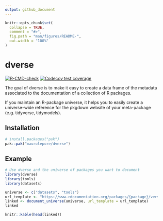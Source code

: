 ```yaml
---
output: github_document
---
```


<!-- README.md is generated from README.Rmd. Please edit that file -->

```r
knitr::opts_chunk$set(
  collapse = TRUE,
  comment = "#>",
  fig.path = "man/figures/README-",
  out.width = "100%"
)
```

# dverse

<!-- badges: start -->
[![R-CMD-check](https://github.com/maurolepore/dverse/actions/workflows/R-CMD-check.yaml/badge.svg)](https://github.com/maurolepore/dverse/actions/workflows/R-CMD-check.yaml)
[![Codecov test coverage](https://codecov.io/gh/maurolepore/dverse/graph/badge.svg)](https://app.codecov.io/gh/maurolepore/dverse)
<!-- badges: end -->

The goal of dverse is to make it easy to create a data frame of the metadata
associated to the documentation of a collection of R packages.

If you maintain an R-package universe, it helps you to easily create a
universe-wide reference for the pkgdown website of your meta-package (e.g.
tidyverse, tidymodels).

## Installation

``` r
# install.packages("pak")
pak::pak("maurolepore/dverse")
```

## Example

```r
# Use dverse and the universe of packages you want to document
library(dverse)
library(tools)
library(datasets)

universe <- c("datasets", "tools")
url_template <- "https://www.rdocumentation.org/packages/{package}/versions/3.6.2/topics/{topic}.html"
linked <- document_universe(universe, url_template = url_template)
linked

knitr::kable(head(linked))
```
